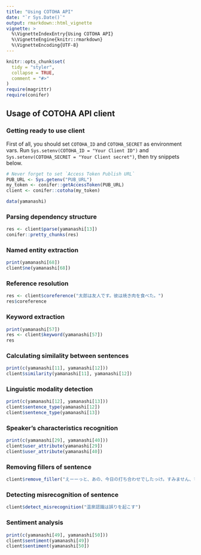```yaml
---
title: "Using COTOHA API"
date: "`r Sys.Date()`"
output: rmarkdown::html_vignette
vignette: >
  %\VignetteIndexEntry{Using COTOHA API}
  %\VignetteEngine{knitr::rmarkdown}
  %\VignetteEncoding{UTF-8}
---
```


```r
knitr::opts_chunk$set(
  tidy = "styler",
  collapse = TRUE,
  comment = "#>"
)
require(magrittr)
require(conifer)
```

## Usage of COTOHA API client

### Getting ready to use client

First of all, you should set `COTOHA_ID` and `COTOHA_SECRET` as environment vars. Run `Sys.setenv(COTOHA_ID = "Your Client ID")` and `Sys.setenv(COTOHA_SECRET = "Your Client secret")`, then try snippets below.


```r
# Never forget to set `Access Token Publish URL`
PUB_URL <- Sys.getenv("PUB_URL")
my_token <- conifer::getAccessToken(PUB_URL)
client <- conifer::cotoha(my_token)

data(yamanashi)
```

### Parsing dependency structure

```r
res <- client$parse(yamanashi[13])
conifer::pretty_chunks(res)
```

### Named entity extraction

```r
print(yamanashi[68])
client$ne(yamanashi[68])
```

### Reference resolution

```r
res <- client$coreference("太郎は友人です。彼は焼き肉を食べた。")
res$coreference
```

### Keyword extraction

```r
print(yamanashi[57])
res <- client$keyword(yamanashi[57])
res
```

### Calculating similality between sentences

```r
print(c(yamanashi[11], yamanashi[12]))
client$similarity(yamanashi[11], yamanashi[12])
```

### Linguistic modality detection

```r
print(c(yamanashi[12], yamanashi[13]))
client$sentence_type(yamanashi[12])
client$sentence_type(yamanashi[13])
```

### Speaker's characteristics recognition

```r
print(c(yamanashi[29], yamanashi[40]))
client$user_attribute(yamanashi[29])
client$user_attribute(yamanashi[40])
```

### Removing fillers of sentence

```r
client$remove_filler("えーーっと、あの、今日の打ち合わせでしたっけ。すみません、ちょっと、急用が入ってしまって。")
```

### Detecting misrecognition of sentence

```r
client$detect_misrecognition("温泉認識は誤りを起こす")
```

### Sentiment analysis

```r
print(c(yamanashi[49], yamanashi[50]))
client$sentiment(yamanashi[49])
client$sentiment(yamanashi[50])
```
